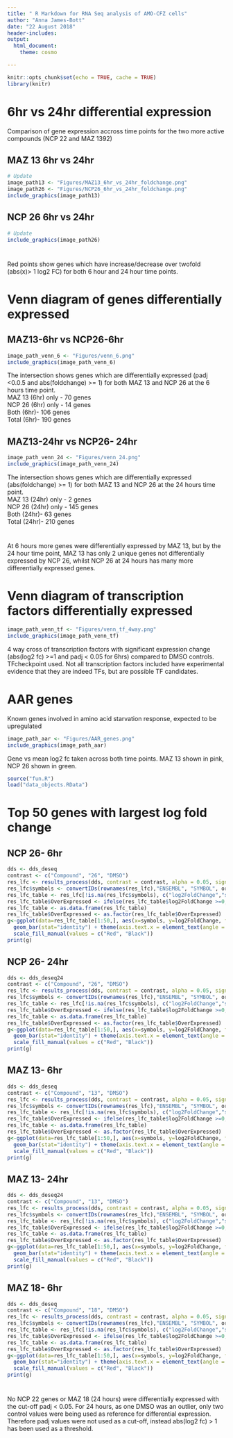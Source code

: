 ```yaml
---
title: " R Markdown for RNA Seq analysis of AMO-CFZ cells"
author: "Anna James-Bott"
date: "22 August 2018"
header-includes:
output:
  html_document:
    theme: cosmo

---
```


```r
knitr::opts_chunk$set(echo = TRUE, cache = TRUE)
library(knitr)
```

# 6hr vs 24hr differential expression {.tabset}
Comparison of gene expression accross time points for the two more active compounds (NCP 22 and MAZ 1392)

## MAZ 13 6hr vs 24hr
```r
# Update
image_path13 <- "Figures/MAZ13_6hr_vs_24hr_foldchange.png"
image_path26 <- "Figures/NCP26_6hr_vs_24hr_foldchange.png"
include_graphics(image_path13)

```

## NCP 26 6hr vs 24hr
```r
# Update
include_graphics(image_path26)
```

#
Red points show genes which have increase/decrease over twofold  (abs(x)> 1 log2 FC) for both 6 hour and 24 hour time points.

# Venn diagram of genes differentially expressed {.tabset}

## MAZ13-6hr vs NCP26-6hr
```r
image_path_venn_6 <- "Figures/venn_6.png"
include_graphics(image_path_venn_6)
```
The intersection shows genes which are differentially expressed (padj <0.0.5 and abs(foldchange) >= 1) for both MAZ 13 and NCP 26 at the 6 hours time point. <br/>
MAZ 13 (6hr) only - 70 genes<br/>
NCP 26 (6hr) only - 14 genes<br/>
Both (6hr)- 106 genes<br/>
Total (6hr)- 190 genes<br/>

## MAZ13-24hr vs NCP26- 24hr
```r
image_path_venn_24 <- "Figures/venn_24.png"
include_graphics(image_path_venn_24)
```
The intersection shows genes which are differentially expressed (abs(foldchange) >= 1) for both MAZ 13 and NCP 26 at the 24 hours time point.<br/>
MAZ 13 (24hr) only - 2 genes<br/>
NCP 26 (24hr) only - 145 genes<br/>
Both (24hr)- 63 genes<br/>
Total (24hr)- 210 genes<br/>

# 
At 6 hours more genes were differentially expressed by MAZ 13, but by the 24 hour time point, MAZ 13 has only 2 unique genes not differentially expressed by NCP 26, whilst NCP 26 at 24 hours has many more differentially expressed genes.

# Venn diagram of transcription factors differentially expressed
```r
image_path_venn_tf <- "Figures/venn_tf_4way.png"
include_graphics(image_path_venn_tf)
```
4 way cross of transcription factors with significant expression change (abs(log2 fc) >=1 and padj < 0.05 for 6hrs) compared to DMSO controls. <br/>
TFcheckpoint used. Not all transcription factors included have experimental evidence that they are indeed TFs, but are possible TF candidates.

# AAR genes
Known genes involved in amino acid starvation response, expected to be upregulated
```r
image_path_aar <- "Figures/AAR_genes.png"
include_graphics(image_path_aar)
```
Gene vs mean log2 fc taken across both time points. MAZ 13 shown in pink, NCP 26 shown in green.

```r
source("fun.R")
load("data_objects.RData")
```

# Top 50 genes with largest log fold change {.tabset}
## NCP 26- 6hr
```r
dds <- dds_deseq
contrast <- c("Compound", "26", "DMSO")
res_lfc <- results_process(dds, contrast = contrast, alpha = 0.05, significant_only = TRUE, foldchange_threshold = FALSE )
res_lfc$symbols <- convertIDs(rownames(res_lfc),"ENSEMBL", "SYMBOL", org.Hs.eg.db)
res_lfc_table <- res_lfc[!is.na(res_lfc$symbols), c("log2FoldChange","symbols")]
res_lfc_table$OverExpressed <- ifelse(res_lfc_table$log2FoldChange >=0, TRUE, FALSE)
res_lfc_table <- as.data.frame(res_lfc_table)
res_lfc_table$OverExpressed <- as.factor(res_lfc_table$OverExpressed)
g<-ggplot(data=res_lfc_table[1:50,], aes(x=symbols, y=log2FoldChange, fill = OverExpressed)) +
  geom_bar(stat="identity") + theme(axis.text.x = element_text(angle = 90)) + xlab("Gene") + ylab("Log2 Fold Change") +
  scale_fill_manual(values = c("Red", "Black")) 
print(g)

```

## NCP 26- 24hr
```r
dds <- dds_deseq24
contrast <- c("Compound", "26", "DMSO")
res_lfc <- results_process(dds, contrast = contrast, alpha = 0.05, significant_only = FALSE, foldchange_threshold = 1 )
res_lfc$symbols <- convertIDs(rownames(res_lfc),"ENSEMBL", "SYMBOL", org.Hs.eg.db)
res_lfc_table <- res_lfc[!is.na(res_lfc$symbols), c("log2FoldChange","symbols")]
res_lfc_table$OverExpressed <- ifelse(res_lfc_table$log2FoldChange >=0, TRUE, FALSE)
res_lfc_table <- as.data.frame(res_lfc_table)
res_lfc_table$OverExpressed <- as.factor(res_lfc_table$OverExpressed)
g<-ggplot(data=res_lfc_table[1:50,], aes(x=symbols, y=log2FoldChange, fill = OverExpressed)) +
  geom_bar(stat="identity") + theme(axis.text.x = element_text(angle = 90)) + xlab("Gene") + ylab("Log2 Fold Change") +
  scale_fill_manual(values = c("Red", "Black")) 
print(g)

```

## MAZ 13- 6hr
```r
dds <- dds_deseq
contrast <- c("Compound", "13", "DMSO")
res_lfc <- results_process(dds, contrast = contrast, alpha = 0.05, significant_only = TRUE, foldchange_threshold = FALSE )
res_lfc$symbols <- convertIDs(rownames(res_lfc),"ENSEMBL", "SYMBOL", org.Hs.eg.db)
res_lfc_table <- res_lfc[!is.na(res_lfc$symbols), c("log2FoldChange","symbols")]
res_lfc_table$OverExpressed <- ifelse(res_lfc_table$log2FoldChange >=0, TRUE, FALSE)
res_lfc_table <- as.data.frame(res_lfc_table)
res_lfc_table$OverExpressed <- as.factor(res_lfc_table$OverExpressed)
g<-ggplot(data=res_lfc_table[1:50,], aes(x=symbols, y=log2FoldChange, fill = OverExpressed)) +
  geom_bar(stat="identity") + theme(axis.text.x = element_text(angle = 90)) + xlab("Gene") + ylab("Log2 Fold Change") +
  scale_fill_manual(values = c("Red", "Black")) 
print(g)

```

## MAZ 13- 24hr
```r
dds <- dds_deseq24
contrast <- c("Compound", "13", "DMSO")
res_lfc <- results_process(dds, contrast = contrast, alpha = 0.05, significant_only = FALSE, foldchange_threshold = 1 )
res_lfc$symbols <- convertIDs(rownames(res_lfc),"ENSEMBL", "SYMBOL", org.Hs.eg.db)
res_lfc_table <- res_lfc[!is.na(res_lfc$symbols), c("log2FoldChange","symbols")]
res_lfc_table$OverExpressed <- ifelse(res_lfc_table$log2FoldChange >=0, TRUE, FALSE)
res_lfc_table <- as.data.frame(res_lfc_table)
res_lfc_table$OverExpressed <- as.factor(res_lfc_table$OverExpressed)
g<-ggplot(data=res_lfc_table[1:50,], aes(x=symbols, y=log2FoldChange, fill = OverExpressed)) +
  geom_bar(stat="identity") + theme(axis.text.x = element_text(angle = 90)) + xlab("Gene") + ylab("Log2 Fold Change") +
  scale_fill_manual(values = c("Red", "Black")) 
print(g)

```

## MAZ 18- 6hr
```r
dds <- dds_deseq
contrast <- c("Compound", "18", "DMSO")
res_lfc <- results_process(dds, contrast = contrast, alpha = 0.05, significant_only = TRUE, foldchange_threshold = FALSE )
res_lfc$symbols <- convertIDs(rownames(res_lfc),"ENSEMBL", "SYMBOL", org.Hs.eg.db)
res_lfc_table <- res_lfc[!is.na(res_lfc$symbols), c("log2FoldChange","symbols")]
res_lfc_table$OverExpressed <- ifelse(res_lfc_table$log2FoldChange >=0, TRUE, FALSE)
res_lfc_table <- as.data.frame(res_lfc_table)
res_lfc_table$OverExpressed <- as.factor(res_lfc_table$OverExpressed)
g<-ggplot(data=res_lfc_table[1:50,], aes(x=symbols, y=log2FoldChange, fill = OverExpressed)) +
  geom_bar(stat="identity") + theme(axis.text.x = element_text(angle = 90)) + xlab("Gene") + ylab("Log2 Fold Change") +
  scale_fill_manual(values = c("Red", "Black")) 
print(g)

```

#
No NCP 22 genes or MAZ 18 (24 hours) were differentially expressed with the cut-off padj < 0.05. 
For 24 hours, as one DMSO was an outlier, only two control values were being used as reference for differential expression. Therefore padj values were not used as a cut-off, instead abs(log2 fc) > 1 has been used as a threshold.

